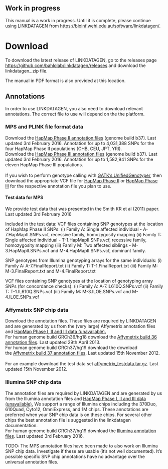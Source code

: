::: callout-warning
## Work in progress

This manual is a work in progress. Until it is complete, please continue using LINKDATAGEN from <https://bioinf.wehi.edu.au/software/linkdatagen/>.
:::

# Download

To download the latest release of LINKDATAGEN, go to the releases page <https://github.com/bahlolab/linkdatagen/releases> and download the linkdatagen\_<version>.zip file.

The manual in PDF format is also provided at this location.

## Annotations

In order to use LINKDATAGEN, you also need to download relevant annotations. 
The correct file to use will depend on the the platform.

### MPS and PLINK file format data

Download the [HapMap Phase II annotation files](https://bioinf-bucket.s3.ap-southeast-2.amazonaws.com/linkdatagen/annotation/mps/annotHapMap2U.txt.gz) (genome build b37). Last updated 3rd February 2016. Annotation for up to 4,031,388 SNPs for the four HapMap Phase II populations (CHB, CEU, JPT, YRI).\
Download the [HapMap Phase III annotation files](https://bioinf-bucket.s3.ap-southeast-2.amazonaws.com/linkdatagen/annotation/mps/annotHapMap3U.txt.gz) (genome build b37). Last updated 3rd February 2016. Annotation for up to 1,582,941 SNPs for the eleven HapMap Phase III populations.\
\
If you wish to perform genotype calling with [GATK's UnifiedGenotyper](https://www.broadinstitute.org/gatk/guide/tooldocs/org_broadinstitute_gatk_tools_walkers_genotyper_UnifiedGenotyper.php), then download the appropriate VCF file for [HapMap Phase II](https://bioinf-bucket.s3.ap-southeast-2.amazonaws.com/linkdatagen/annotation/mps/dbsnp_137.hg19_HapMap2L.vcf.gz) or [HapMap Phase III](https://bioinf-bucket.s3.ap-southeast-2.amazonaws.com/linkdatagen/annotation/mps/dbsnp_137.hg19_HapMap3L.vcf.gz) for the respective annotation file you plan to use.

#### Test data for MPS
We provide test data that was presented in the Smith KR et al (2011) paper. Last updated 3rd February 2016

Included in the test data: 
VCF files containing SNP genotypes at the location of HapMap Phase II SNPs:
(i) Family A: Single affected individual - A-7.HapMapII.SNPs.vcf, recessive family, homozygosity mapping
(ii) Family T: Single affected individual - T-1.HapMapII.SNPs.vcf, recessive family, homozygosity mapping
(iii) Family M: Two affected siblings - M-3.HapMapII.SNPs.vcf and M-4.HapMapII.SNPs.vcf, dominant family.

SNP genotypes from Illumina genotyping arrays for the same individuals:
(i) Family A: A-7.FinalReport.txt
(ii) Family T: T-1.FinalReport.txt
(iii) Family M: M-3.FinalReport.txt and M-4.FinalReport.txt

VCF files containing SNP genotypes at the location of genotyping array SNPs (for concordance checks):
(i) Family A: A-7.IL610Q.SNPs.vcf
(ii) Family T: T-1.IL610Q.SNPs.vcf
(iii) Family M: M-3.ILOE.SNPs.vcf and M-4.ILOE.SNPs.vcf

### Affymetrix SNP chip data

Download the annotation files. These files are required by LINKDATAGEN and are generated by us from the (very large) Affymetrix annotation files and [HapMap Phase I, II and III data (unavailable).](http://www.hapmap.org/)\
For human genome build GRCh36/hg18 download the [Affymetrix build 36 annotation files](https://bioinf-bucket.s3.ap-southeast-2.amazonaws.com/linkdatagen/annotation/affymetrix/mappingfiles_affy_build36.tgz). Last updated 29th April 2013.\
For human genome build GRCh37/hg19 download the download the [Affymetrix build 37 annotation files](https://bioinf-bucket.s3.ap-southeast-2.amazonaws.com/linkdatagen/annotation/affymetrix/mappingfiles_affy_build37.tgz). Last updated 15th November 2012.\
\
For an example download the test data set [affymetrix_testdata.tar.gz](https://bioinf-bucket.s3.ap-southeast-2.amazonaws.com/linkdatagen/affymetrix_testdata.tar.gz). Last updated 15th November 2012.

### Illumina SNP chip data

The annotation files are required by LINKDATAGEN and are generated by us from the Illumina annotation files and [HapMap Phase I, II and III data (unavailable).](http://www.hapmap.org/) We support a range of Illumina chips including the 370Duo, 610Quad, Cyto12, OmniExpress, and 1M chips. These annotations are preferred when your SNP chip data is on these chips. For several other chips the best annotation file is suggested in the linkdatagen documentation.\
For human genome build GRCh37/hg19 download the [Illumina annotation files](https://bioinf-bucket.s3.ap-southeast-2.amazonaws.com/linkdatagen/annotation/annotIllumina.tgz). Last updated 3rd February 2016.

TODO: The MPS annotation files have been made to also work on Illumina SNP chip data. Investigate if these are usable (it's not well documented). It's possible specific SNP chip annotations have no advantage over the universal annotation files.

